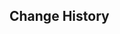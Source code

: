 {{Repertoire of Myriad Melodies Score
|name        = Cogitation of Epochs
|image       = Repertoire of Myriad Melodies Cover 44.png
|album       = Sumeru: Forest of Jnana and Vidya
|order       = 8
|region      = Sumeru
|character   = Alhaitham
|soundtrack  = Cogitation of Epochs
|bpm         = 128
|duration    = 2m 52s
|level_1     = Normal
|stars_1     = 2
|reward_1    = Repertoire Coins*20
|notes_1     = 245
|level_2     = Hard
|stars_2     = 4
|reward_2    = Repertoire Coins*40
|notes_2     = 322
|level_3     = Pro
|stars_3     = 6
|reward_3    = Repertoire Coins*60
|notes_3     = 431
|level_4     = Legendary
|stars_4     = 8
|notes_4     = 663
}}

==Change History==
{{Change History|5.3}}